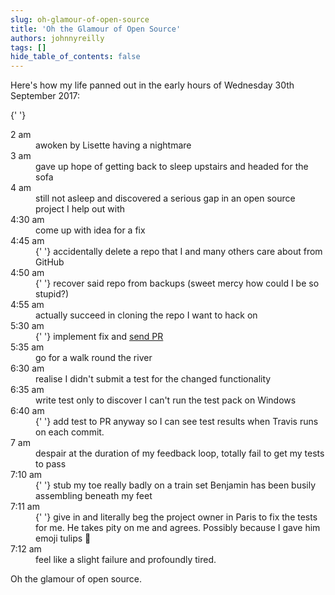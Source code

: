 ```yaml
---
slug: oh-glamour-of-open-source
title: 'Oh the Glamour of Open Source'
authors: johnnyreilly
tags: []
hide_table_of_contents: false
---
```


Here's how my life panned out in the early hours of Wednesday 30th September 2017:

<!--truncate-->

{' '}
<dl>
  <dt>2 am</dt>
  <dd>awoken by Lisette having a nightmare</dd>
  <dt>3 am</dt>
  <dd>
    gave up hope of getting back to sleep upstairs and headed for the sofa
  </dd>
  <dt>4 am</dt>
  <dd>
    still not asleep and discovered a serious gap in an open source project I
    help out with
  </dd>
  <dt>4:30 am</dt>
  <dd> come up with idea for a fix</dd>
  <dt>4:45 am</dt>
  <dd>
    {' '}
    accidentally delete a repo that I and many others care about from GitHub
  </dd>
  <dt>4:50 am</dt>
  <dd>
    {' '}
    recover said repo from backups (sweet mercy how could I be so stupid?)
  </dd>
  <dt>4:55 am</dt>
  <dd> actually succeed in cloning the repo I want to hack on </dd>
  <dt>5:30 am</dt>
  <dd>
    {' '}
    implement fix and <a href="https://github.com/Realytics/fork-ts-checker-webpack-plugin/pull/43">
      send PR
    </a>
  </dd>
  <dt>5:35 am</dt>
  <dd> go for a walk round the river</dd>
  <dt>6:30 am</dt>
  <dd> realise I didn't submit a test for the changed functionality</dd>
  <dt>6:35 am</dt>
  <dd> write test only to discover I can't run the test pack on Windows</dd>
  <dt>6:40 am</dt>
  <dd>
    {' '}
    add test to PR anyway so I can see test results when Travis runs on each commit.
  </dd>
  <dt>7 am</dt>
  <dd>
    despair at the duration of my feedback loop, totally fail to get my tests to
    pass
  </dd>
  <dt>7:10 am</dt>
  <dd>
    {' '}
    stub my toe really badly on a train set Benjamin has been busily assembling beneath
    my feet
  </dd>
  <dt>7:11 am</dt>
  <dd>
    {' '}
    give in and literally beg the project owner in Paris to fix the tests for me.
    He takes pity on me and agrees. Possibly because I gave him emoji tulips 🌷
  </dd>
  <dt>7:12 am</dt>
  <dd> feel like a slight failure and profoundly tired.</dd>
</dl>

Oh the glamour of open source.
